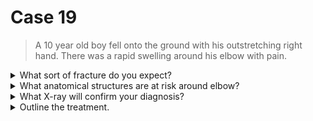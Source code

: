# Case 19

> A 10 year old boy fell onto the ground with his outstretching right hand. There was a rapid swelling around his elbow with pain.

<details>
<summary>What sort of fracture do you expect?</summary>

Supracondylar fracture of right elbow

</details>

<details>
<summary>What anatomical structures are at risk around elbow?</summary>

1. Brachial, radial and ulnar arteries
1. Median and ulnar nerves

</details>

<details>
<summary>What X-ray will confirm your diagnosis?</summary>

X-ray of both elbows (AP and Lateral View)

</details>

<details>
<summary>Outline the treatment.</summary>

- Non-displaced: Arm-sling or POP (Plaster of Paris) posterior slab x 3 weeks
- Displaced: Open reduction under GA and internal fixation (Kirschner's wire)

</details>
